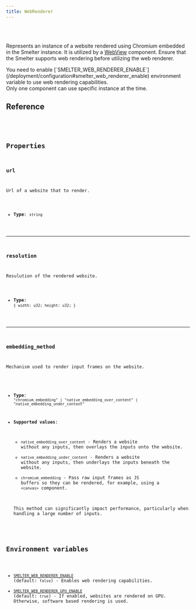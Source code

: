 ```yaml
---
title: WebRenderer
---
```


<Badge text="Required feature:web_renderer" variant="note" size="large" />

<br />
<br />

Represents an instance of a website rendered using Chromium embedded in the Smelter instance. It is utilized by a [WebView](/http-api/components/webview) component. Ensure that the Smelter supports web rendering before utilizing the web renderer.

<Aside>You need to enable [`SMELTER_WEB_RENDERER_ENABLE`](/deployment/configuration#smelter_web_renderer_enable) environment variable to use web rendering capabilities.</Aside>
<Aside type='caution'>Only one component can use specific instance at the time.</Aside>

## Reference

<CollapsibleDetails summaryTitle='Type definitions' open>
<Code code={`
type WebRenderer = {
    url: string;
    resolution: {
      width: u32;
      height: u32;
    };
    embedding_method?: 
      | "chromium_embedding"
      | "native_embedding_over_content"
      | "native_embedding_under_content";
}
`} lang='tsx' />
</CollapsibleDetails>

## Properties

### url
Url of a website that to render.

- **Type**: `string`

---

### resolution
Resulution of the rendered website.

- **Type**: `{ width: u32; height: u32; }`

---

### embedding_method
Mechanism used to render input frames on the website.

- **Type**: `"chromium_embedding" | "native_embedding_over_content" | "native_embedding_under_content"`
- **Supported values**:
    - `native_embedding_over_content` - Renders a website without any inputs, then overlays the inputs onto the website.
    - `native_embedding_under_content` - Renders a website without any inputs, then underlays the inputs beneath the website.
    - `chromium_embedding` - Pass raw input frames as JS buffers so they can be rendered, for example, using a `<canvas>` component.
    
    <Aside type='caution'>This method can significantly impact performance, particularly when handling a large number of inputs.</Aside>
    


## Environment variables

- [`SMELTER_WEB_RENDERER_ENABLE`](/deployment/configuration#smelter_web_renderer_enable) (default: `false`) - Enables web rendering capabilities.
- [`SMELTER_WEB_RENDERER_GPU_ENABLE`](/deployment/configuration#smelter_web_renderer_gpu_enable) (default: `true`) - If enabled, websites are rendered on GPU. Otherwise, software based rendering is used.
